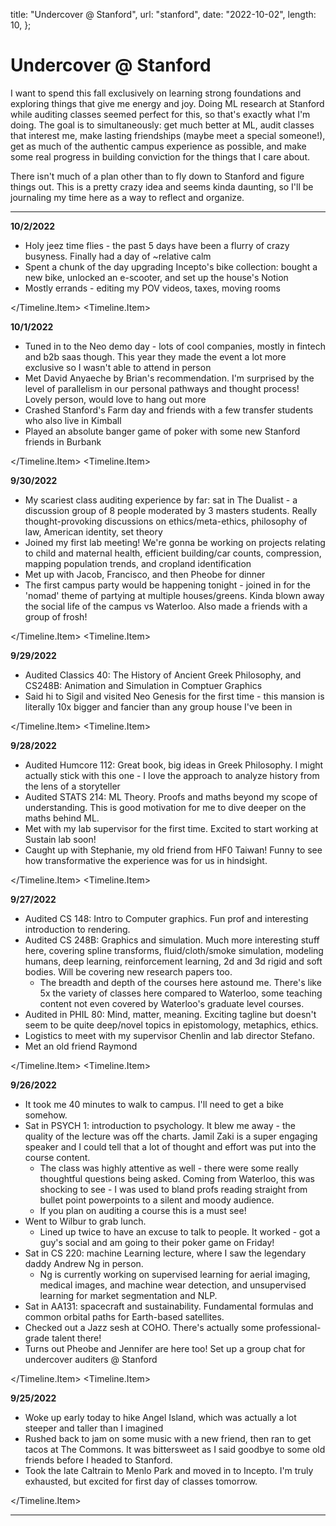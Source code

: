 
  title: "Undercover @ Stanford",
  url: "stanford",
  date: "2022-10-02",
  length: 10,
};

# Undercover @ Stanford

I want to spend this fall exclusively on learning strong foundations and exploring things that give me energy and joy. Doing ML research at Stanford while auditing classes seemed perfect for this, so that's exactly what I'm doing. The goal is to simultaneously: get much better at ML, audit classes that interest me, make lasting friendships (maybe meet a special someone!), get as much of the authentic campus experience as possible, and make some real progress in building conviction for the things that I care about.

There isn't much of a plan other than to fly down to Stanford and figure things out. This is a pretty crazy idea and seems kinda daunting, so I'll be journaling my time here as a way to reflect and organize.

---

<Timeline>
<Timeline.Item>

**10/2/2022**

- Holy jeez time flies - the past 5 days have been a flurry of crazy busyness. Finally had a day of ~relative calm
- Spent a chunk of the day upgrading Incepto's bike collection: bought a new bike, unlocked an e-scooter, and set up the house's Notion
- Mostly errands - editing my POV videos, taxes, moving rooms

</Timeline.Item>
<Timeline.Item>

**10/1/2022**

- Tuned in to the Neo demo day - lots of cool companies, mostly in fintech and b2b saas though. This year they made the event a lot more exclusive so I wasn't able to attend in person
- Met David Anyaeche by Brian's recommendation. I'm surprised by the level of parallelism in our personal pathways and thought process! Lovely person, would love to hang out more
- Crashed Stanford's Farm day and friends with a few transfer students who also live in Kimball
- Played an absolute banger game of poker with some new Stanford friends in Burbank

</Timeline.Item>
<Timeline.Item>

**9/30/2022**

- My scariest class auditing experience by far: sat in The Dualist - a discussion group of 8 people moderated by 3 masters students. Really thought-provoking discussions on ethics/meta-ethics, philosophy of law, American identity, set theory
- Joined my first lab meeting! We're gonna be working on projects relating to child and maternal health, efficient building/car counts, compression, mapping population trends, and cropland identification
- Met up with Jacob, Francisco, and then Pheobe for dinner
- The first campus party would be happening tonight - joined in for the 'nomad' theme of partying at multiple houses/greens. Kinda blown away the social life of the campus vs Waterloo. Also made a friends with a group of frosh!

</Timeline.Item>
<Timeline.Item>

**9/29/2022**

- Audited Classics 40: The History of Ancient Greek Philosophy, and CS248B: Animation and Simulation in Comptuer Graphics
- Said hi to Sigil and visited Neo Genesis for the first time - this mansion is literally 10x bigger and fancier than any group house I've been in

</Timeline.Item>
<Timeline.Item>

**9/28/2022**

- Audited Humcore 112: Great book, big ideas in Greek Philosophy. I might actually stick with this one - I love the approach to analyze history from the lens of a storyteller
- Audited STATS 214: ML Theory. Proofs and maths beyond my scope of understanding. This is good motivation for me to dive deeper on the maths behind ML.
- Met with my lab supervisor for the first time. Excited to start working at Sustain lab soon!
- Caught up with Stephanie, my old friend from HF0 Taiwan! Funny to see how transformative the experience was for us in hindsight.

</Timeline.Item>
<Timeline.Item>

**9/27/2022**

- Audited CS 148: Intro to Computer graphics. Fun prof and interesting introduction to rendering.
- Audited CS 248B: Graphics and simulation. Much more interesting stuff here, covering spline transforms, fluid/cloth/smoke simulation, modeling humans, deep learning, reinforcement learning, 2d and 3d rigid and soft bodies. Will be covering new research papers too.
  - The breadth and depth of the courses here astound me. There's like 5x the variety of classes here compared to Waterloo, some teaching content not even covered by Waterloo's graduate level courses.
- Audited in PHIL 80: Mind, matter, meaning. Exciting tagline but doesn't seem to be quite deep/novel topics in epistomology, metaphics, ethics.
- Logistics to meet with my supervisor Chenlin and lab director Stefano.
- Met an old friend Raymond

</Timeline.Item>
<Timeline.Item>

**9/26/2022**

- It took me 40 minutes to walk to campus. I'll need to get a bike somehow.
- Sat in PSYCH 1: introduction to psychology. It blew me away - the quality of the lecture was off the charts. Jamil Zaki is a super engaging speaker and I could tell that a lot of thought and effort was put into the course content.
  - The class was highly attentive as well - there were some really thoughtful questions being asked. Coming from Waterloo, this was shocking to see - I was used to bland profs reading straight from bullet point powerpoints to a silent and moody audience.
  - If you plan on auditing a course this is a must see!
- Went to Wilbur to grab lunch.
  - Lined up twice to have an excuse to talk to people. It worked - got a guy's social and am going to their poker game on Friday!
- Sat in CS 220: machine Learning lecture, where I saw the legendary daddy Andrew Ng in person.
  - Ng is currently working on supervised learning for aerial imaging, medical images, and machine wear detection, and unsupervised learning for market segmentation and NLP.
- Sat in AA131: spacecraft and sustainability. Fundamental formulas and common orbital paths for Earth-based satellites.
- Checked out a Jazz sesh at COHO. There's actually some professional-grade talent there!
- Turns out Pheobe and Jennifer are here too! Set up a group chat for undercover auditers @ Stanford

</Timeline.Item>
<Timeline.Item>

**9/25/2022**

- Woke up early today to hike Angel Island, which was actually a lot steeper and taller than I imagined
- Rushed back to jam on some music with a new friend, then ran to get tacos at The Commons. It was bittersweet as I said goodbye to some old friends before I headed to Stanford.
- Took the late Caltrain to Menlo Park and moved in to Incepto. I'm truly exhausted, but excited for first day of classes tomorrow.

</Timeline.Item>
</Timeline>

---
